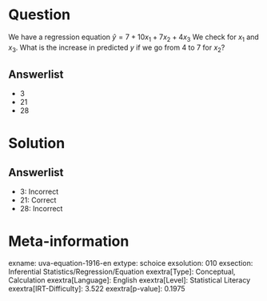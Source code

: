 Question
========

We have a regression equation $\hat{y} = 7 + 10x_{1} +
7x_{2} + 4x_{3}$ We check for *x*~1~ and *x*~3~. What is the increase in predicted *y* if we go from 4 to 7 for *x*~2~?

Answerlist
----------

* 3
* 21
* 28

Solution
========

Answerlist
----------

* 3: Incorrect
* 21: Correct
* 28: Incorrect

Meta-information
================
exname: uva-equation-1916-en
extype: schoice
exsolution: 010
exsection: Inferential Statistics/Regression/Equation
exextra[Type]: Conceptual, Calculation
exextra[Language]: English
exextra[Level]: Statistical Literacy
exextra[IRT-Difficulty]: 3.522
exextra[p-value]: 0.1975
